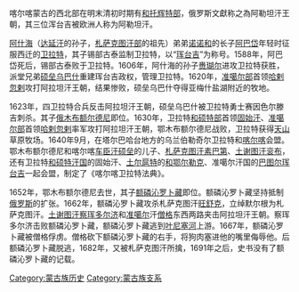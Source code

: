 {{NOT|俺答汗}}

喀尔喀蒙古的西北部在明末清初时期有[[和托輝特部|和托辉特部]]，俄罗斯文獻称之為阿勒坦汗王朝，其三位浑台吉被欧洲人称为阿勒坦汗。

[[阿什海|阿什海]]（[[达延汗|达延汗]]的孙子，[[札萨克图汗部|札萨克图汗部]]的祖先）弟弟[[诺诺和|诺诺和]]的长子[[阿巴岱|阿巴岱]]年轻时征服西迁的[[卫拉特|卫拉特]]，其子锡部古泰监制卫拉特，以“[[珲台吉|珲台吉]]”为称号。1588年，阿巴岱死后，锡部古泰败于卫拉特。1606年，阿什海的孙子[[赉瑚尔|赉瑚尔]]进攻卫拉特获胜，派堂兄弟[[硕垒乌巴什|硕垒乌巴什]]重建珲台吉政权，管理卫拉特。1620年，[[准噶尔部|准噶尔部]]首领[[哈剌忽剌|哈剌忽剌]]攻打阿拉坦汗王朝，结果惨败，硕垒乌巴什夺得亚梅什盐湖附近的牧地。

1623年，四卫拉特合兵反击阿拉坦汗王朝，硕垒乌巴什被卫拉特勇士赛因色尔滕吉刺杀。其子[[俄木布额尔德尼|俄木布额尔德尼]]即位。1630年，卫拉特[[和硕特部|和硕特部]]首领[[固始汗|固始汗]]、[[准噶尔部|准噶尔部]]首领[[哈剌忽剌|哈剌忽剌]]率军攻打阿拉坦汗王朝，鄂木布额尔德尼战败，卫拉特获得[[天山|天山]]草原牧场。1640年9月，在塔尔巴哈台地方的乌兰伯勒奇尔卫拉特和[[喀尔喀|喀尔喀]]会盟。鄂木布额尔德尼和喀尔喀[[车臣汗|车臣汗]][[硕垒|硕垒]]的儿子、[[札萨克图汗|札萨克图汗]][[素巴第|素巴第]]、[[土谢图汗|土谢图汗]][[衮布|衮布]]，还有卫拉特[[和硕特汗国|和硕特汗国]]的固始汗、[[土尔扈特|土尔扈特]]的[[和鄂尔勒克|和鄂尔勒克]]、准噶尔汗国的[[巴图尔珲台吉|巴图尔珲台吉]]一起会盟，制定了《喀尔喀卫拉特法典》。

1652年，鄂木布额尔德尼去世，其子[[额磷沁罗卜藏|额磷沁罗卜藏]]即位。额磷沁罗卜藏坚持抵制[[俄罗斯|俄罗斯]]的扩张。1662年，额磷沁罗卜藏攻杀札萨克图汗[[旺舒克|旺舒克]]，立绰默尔根为札萨克图汗。[[土谢图汗|土谢图汗]][[察珲多尔济|察珲多尔济]]和[[准噶尔|准噶尔]]汗[[僧格|僧格]]东西两路夹击阿拉坦汗王朝。察珲多尔济击败额磷沁罗卜藏，额磷沁罗卜藏逃到[[叶尼塞河|叶尼塞河]]上游。1667年，额磷沁罗卜藏被僧格俘虏。僧格砍下额磷沁罗卜藏的右手，将狗肉塞进他的嘴里侮辱他。后额磷沁罗卜藏脱逃，1682年，又被札萨克图汗所擒，1691年之后，史书没有了额磷沁罗卜藏的记载。

[[Category:蒙古族历史|Category:蒙古族历史]]
[[Category:蒙古族支系|Category:蒙古族支系]]